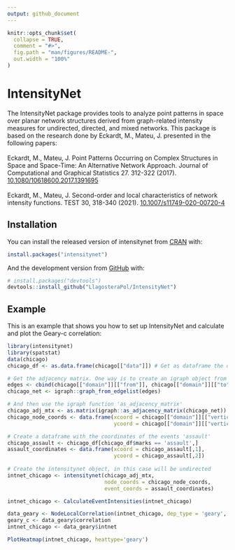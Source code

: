 ```yaml
---
output: github_document
---
```


<!-- README.md is generated from README.Rmd. Please edit that file -->

```r
knitr::opts_chunk$set(
  collapse = TRUE,
  comment = "#>",
  fig.path = "man/figures/README-",
  out.width = "100%"
)
```

# IntensityNet

<!-- badges: start -->
<!-- badges: end -->

The IntensityNet package provides tools to analyze point patterns in space over planar network structures derived from graph-related intensity measures for undirected, directed, and mixed networks. This package is based on the research done by Eckardt, M., Mateu, J. presented in the following papers:
<br>
<br>
Eckardt, M., Mateu, J. Point Patterns Occurring on Complex Structures in Space and Space-Time: An Alternative Network
  Approach. Journal of Computational and Graphical Statistics 27. 312-322 (2017). <a href="https://doi.org/10.1080/10618600.2017.1391695" target="_blank">10.1080/10618600.2017.1391695</a>
<br>
<br>
Eckardt, M., Mateu, J. Second-order and local characteristics of network intensity functions. TEST 30, 318-340 (2021). <a href="https://doi.org/10.1007/s11749-020-00720-4" target="_blank">10.1007/s11749-020-00720-4</a>


## Installation

You can install the released version of intensitynet from [CRAN](https://CRAN.R-project.org) with:

``` r
install.packages("intensitynet")
```

And the development version from [GitHub](https://github.com/) with:

``` r
# install.packages("devtools")
devtools::install_github("LlagosteraPol/IntensityNet")
```
## Example

This is an example that shows you how to set up IntensityNet and calculate and plot the Geary-c correlation:

```r
library(intensitynet)
library(spatstat)
data(chicago)
chicago_df <- as.data.frame(chicago[["data"]]) # Get as dataframe the data from Chicago

# Get the adjacency matrix. One way is to create an igraph object from the edge coordinates.
edges <- cbind(chicago[["domain"]][["from"]], chicago[["domain"]][["to"]])
chicago_net <- igraph::graph_from_edgelist(edges)

# And then use the igraph function 'as_adjacency_matrix'
chicago_adj_mtx <- as.matrix(igraph::as_adjacency_matrix(chicago_net))
chicago_node_coords <- data.frame(xcoord = chicago[["domain"]][["vertices"]][["x"]], 
                                  ycoord = chicago[["domain"]][["vertices"]][["y"]])

# Create a dataframe with the coordinates of the events 'assault'
chicago_assault <- chicago_df[chicago_df$marks == 'assault',]
assault_coordinates <- data.frame(xcoord = chicago_assault[,1],
                                  ycoord = chicago_assault[,2])
                                   
# Create the intensitynet object, in this case will be undirected 
intnet_chicago <- intensitynet(chicago_adj_mtx, 
                               node_coords = chicago_node_coords, 
                               event_coords = assault_coordinates)

intnet_chicago <- CalculateEventIntensities(intnet_chicago)

data_geary <- NodeLocalCorrelation(intnet_chicago, dep_type = 'geary', intensity = igraph::vertex_attr(intnet_chicago$graph)$intensity)
geary_c <- data_geary$correlation
intnet_chicago <- data_geary$intnet

PlotHeatmap(intnet_chicago, heattype='geary')

```


